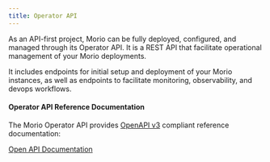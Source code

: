 ```yaml
---
title: Operator API
---
```


As an API-first project, Morio can be fully deployed, configured, and managed
through its Operator API. It is a REST API that facilitate operational
management of your Morio deployments.

It includes endpoints for initial setup and deployment of your Morio instances,
as well as endpoints to facilitate monitoring, observability, and devops
workflows.

<Popout related>

#### Operator API Reference Documentation

The Morio Operator API provides [OpenAPI v3](https://swagger.io/specification/") compliant reference documentation:

<a href="/ops/api/docs" target="_BLANK" className="btn btn-secondary mt-4">
  Open API Documentation
</a>

</Popout>
